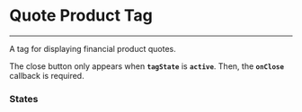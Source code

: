 
<Meta title="toolbox-ui/Financial/Quote Product Tag" component={QuoteProductTag} />

# Quote Product Tag
<hr />

A tag for displaying financial product quotes.

The close button only appears when **`tagState`** is **`active`**. Then, the **`onClose`** callback is required.

### States

<Preview withSource="open">
  <Story name="states">
    <Box horizontal type="primary">
      <QuoteProductTag
        mainInfo="IRS"
        tagState="active"
      />
      <QuoteProductTag
        mainInfo="IRS"
        tagState="disabled"
      />
      <QuoteProductTag
        mainInfo="IRS"
        tagState="loading"
      />
      <QuoteProductTag
        mainInfo="IRS"
        tagState="error"
      />
      <QuoteProductTag
        mainInfo="IRS"
        tagState="success"
      />
      <QuoteProductTag
        mainInfo="IRS"
        tagState="removed"
      />
      <QuoteProductTag
        mainInfo="IRS"
        tagState="added"
      />
    </Box>
  </Story>
</Preview>

<Props of={QuoteProductTag} />
